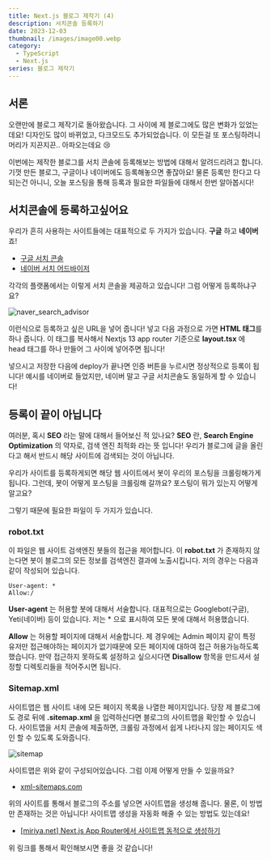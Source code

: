 ```yaml
---
title: Next.js 블로그 제작기 (4)
description: 서치콘솔 등록하기
date: 2023-12-03
thumbnail: /images/image00.webp
category:
  - TypeScript
  - Next.js
series: 블로그 제작기
---
```


## 서론

오랜만에 블로그 제작기로 돌아왔습니다. 그 사이에 제 블로그에도 많은 변화가 있었는데요! 디자인도 많이 바뀌었고, 다크모드도 추가되었습니다.
이 모든걸 또 포스팅하려니 머리가 지끈지끈.. 아파오는데요 😢

이번에는 제작한 블로그를 서치 콘솔에 등록해보는 방법에 대해서 알려드리려고 합니다. 기껏 만든 블로그, 구글이나 네이버에도 등록해놓으면 좋잖아요!
물론 등록만 한다고 다 되는건 아니니, 오늘 포스팅을 통해 등록과 필요한 파일들에 대해서 한번 알아봅시다!

## 서치콘솔에 등록하고싶어요

우리가 흔히 사용하는 사이트들에는 대표적으로 두 가지가 있습니다. **구글** 하고 **네이버** 죠!

- [구글 서치 콘솔](https://search.google.com/search-console?hl=ko)
- [네이버 서치 어드바이저](https://searchadvisor.naver.com/)

각각의 플랫폼에서는 이렇게 서치 콘솔을 제공하고 있습니다! 그럼 어떻게 등록하냐구요?

![naver_search_advisor](</images/2023/2023_12/2023_12_03/2023_12_03_(1).webp>)

이런식으로 등록하고 싶은 URL을 넣어 줍니다! 넣고 다음 과정으로 가면 **HTML 태그**를 하나 줍니다.
이 태그를 복사해서 Nextjs 13 app router 기준으로 **layout.tsx** 에 head 태그를 하나 만들어 그 사이에 넣어주면 됩니다!

넣으시고 저장한 다음에 deploy가 끝나면 인증 버튼을 누르시면 정상적으로 등록이 됩니다!
예시를 네이버로 들었지만, 네이버 말고 구글 서치콘솔도 동일하게 할 수 있습니다!

## 등록이 끝이 아닙니다

여러분, 혹시 **SEO** 라는 말에 대해서 들어보신 적 있나요? **SEO** 란, **Search Engine Optimization** 의 약자로, 검색 엔진 최적화 라는 뜻 입니다!
우리가 블로그에 글을 올린다고 해서 반드시 해당 사이트에 검색되는 것이 아닙니다.

우리가 사이트를 등록하게되면 해당 웹 사이트에서 봇이 우리의 포스팅을 크롤링해가게 됩니다.
그런데, 봇이 어떻게 포스팅을 크롤링해 갈까요? 포스팅이 뭐가 있는지 어떻게 알고요?

그렇기 때문에 필요한 파일이 두 가지가 있습니다.

### robot.txt

이 파일은 웹 사이트 검색엔진 봇들의 접근을 제어합니다. 이 **robot.txt** 가 존재하지 않는다면 봇이 블로그의 모든 정보를 검색엔진 결과에 노출시킵니다.
저의 경우는 다음과 같이 작성되어 있습니다.

```text
User-agent: *
Allow:/
```

**User-agent** 는 허용할 봇에 대해서 서술합니다. 대표적으로는 Googlebot(구글), Yeti(네이버) 등이 있습니다.
저는 \* 으로 표시하여 모든 봇에 대해서 허용했습니다.

**Allow** 는 허용할 페이지에 대해서 서술합니다. 제 경우에는 Admin 페이지 같이 특정 유저만 접근해야하는 페이지가 없기때문에 모든 페이지에 대하여 접근 허용가능하도록 했습니다.
만약 접근하지 못하도록 설정하고 싶으시다면 **Disallow** 항목을 만드셔서 설정할 디렉토리들을 적어주시면 됩니다.

### Sitemap.xml

사이트맵은 웹 사이트 내에 모든 페이지 목록을 나열한 페이지입니다. 당장 제 블로그에도 경로 뒤에 **.sitemap.xml** 을 입력하신다면 블로그의 사이트맵을 확인할 수 있습니다.
사이트맵을 서치 콘솔에 제출하면, 크롤링 과정에서 쉽게 나타나지 않는 페이지도 색인 할 수 있도록 도와줍니다.

![sitemap](</images/2023/2023_12/2023_12_03/2023_12_03_(2).webp>)

사이트맵은 위와 같이 구성되어있습니다. 그럼 이제 어떻게 만들 수 있을까요?

- [xml-sitemaps.com](https://www.xml-sitemaps.com/)

위의 사이트를 통해서 블로그의 주소를 넣으면 사이트맵을 생성해 줍니다.
물론, 이 방법만 존재하는 것은 아닙니다! 사이트맵 생성을 자동화 해줄 수 있는 방법도 있는데요!

- [[miriya.net] Next.js App Router에서 사이트맵 동적으로 생성하기](https://miriya.net/blog/5eqEkoFp5Sklt2LU5Tgz)

위 링크를 통해서 확인해보시면 좋을 것 같습니다!
